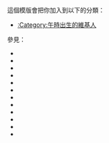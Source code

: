 {{Userbox
  |border-c=#000000
  |border-s=1
  |id=[[午|<span style="color:#ffffff;">午</span>]]
  |id-c=#FFDDAA
  |id-s=18
  |info=這個用戶出生的時辰是'''[[午|午時]]'''。
  |info-c=#FAFECB
  |info-s=10
}} 
 <includeonly>[[Category:午時出生的維基人|{{PAGENAME}}]]</includeonly>
<noinclude>
<p style="clear: both; padding-top: 2em">
這個模版會把你加入到以下的分類：
*[[:Category:午時出生的維基人]]

參見：
*{{tl|User 出生時辰：子時}}
*{{tl|User 出生時辰：丑時}}
*{{tl|User 出生時辰：寅時}}
*{{tl|User 出生時辰：卯時}}
*{{tl|User 出生時辰：辰時}}
*{{tl|User 出生時辰：巳時}}
*{{tl|User 出生時辰：午時}}
*{{tl|User 出生時辰：未時}}
*{{tl|User 出生時辰：申時}}
*{{tl|User 出生時辰：酉時}}
*{{tl|User 出生時辰：戌時}}
*{{tl|User 出生時辰：亥時}}
</p>

</noinclude>